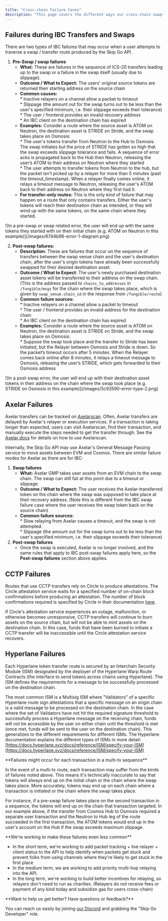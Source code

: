 ```yaml
---
title: "Cross-chain Failure Cases"
description: "This page covers the different ways our cross-chain swaps + transfers might fail to help identify failures and manage user expectations"
---
```


## Failures during IBC Transfers and Swaps

There are two types of IBC failures that may occur when a user attempts to traverse a swap / transfer route produced by the Skip Go API. 

1. **Pre-Swap / swap failures**  
   * **What:**  These are failures in the sequence of ICS-20 transfers leading up to the swap or a failure in the swap itself (usually due to slippage).  
   * **Outcome / What to Expect:**  The users' original source tokens are returned their starting address on the source chain  
   * **Common causes:**  
         * Inactive relayers on a channel allow a packet to timeout  
         * Slippage (the amount out for the swap turns out to be less than the user's specified minimum, i.e. their slippage exceeds their tolerance)  
         * The user / frontend provides an invalid recovery address  
         * An IBC client on the destination chain has expired  
   * **Examples:** Consider a route where the source asset is ATOM on Neutron, the destination asset is STRIDE on Stride, and the swap takes place on Osmosis:  
         * The user's tokens transfer from Neutron to the Hub to Osmosis. The swap initiates but the price of STRIDE has gotten so high that the swap exceeds slippage tolerance and fails. A sequence of error acks is propagated back to the Hub then Neutron, releasing the user’s ATOM to their address on Neutron where they started  
         * The user attempts to transfer tokens from Neutron to the hub, but the packet isn't picked up by a relayer for more than 5 minutes (past the timeout\_timestamp). When a relayer finally comes online, it relays a timeout message to Neutron, releasing the user's ATOM back to their address on Neutron where they first had it.  
   * **For transfer-only routes:** This is the only kind of failure that may happen on a route that only contains transfers. Either the user's tokens will reach their destination chain as intended, or they will wind up with the same tokens, on the same chain where they started.

<Frame caption="In a pre-swap or swap related error, the user will end up with the same tokens they started with on their initial chain (e.g. ATOM on Neutron in this example)">![In a pre-swap or swap related error, the user will end up with the same tokens they started with on their initial chain (e.g. ATOM on Neutron in this example)](/images/6744b96-error-1-diagram.png)</Frame>


2. **Post-swap failures:**  
   * **Description**: These are failures that occur on the sequence of transfers between the swap venue chain and the user's destination chain, after the user's origin tokens have already been successfully swapped for their desired destination asset.  
   * **Outcome / What to Expect**: The user's newly purchased destination asset tokens will be transferred to their address on the swap chain. (This is the address passed to `chains_to_addresses` in `/fungible/msgs` for the chain where the swap takes place, which is given by `swap_venue.chain_id` in the response from `/fungible/route`)  
   * **Common failure sources:**  
         * Inactive relayers on a channel allow a packet to timeout  
         * The user / frontend provides an invalid address for the destination chain  
         * An IBC client on the destination chain has expired  
   * **Examples:** Consider a route where the source asset is ATOM on Neutron, the destination asset is STRIDE on Stride, and the swap takes place on Osmosis:  
         * Suppose the swap took place and the transfer to Stride has been initiated, but the Relayer between Osmosis and Stride is down. So the packet’s timeout occurs after 5 minutes. When the Relayer comes back online after 8 minutes, it relays a timeout message to Osmosis, releasing the user’s STRIDE, which gets forwarded to their Osmosis address

<Frame caption="In a post-swap error, the user will end up with their destination asset tokens in their address on the chain where the swap took place (e.g. STRIDE on Osmosis in this example)">![In a post-swap error, the user will end up with their destination asset tokens in their address on the chain where the swap took place (e.g. STRIDE on Osmosis in this example)](/images/5c93590-error-type-2.png)</Frame>


## Axelar Failures

Axelar transfers can be tracked on [Axelarscan](https://axelarscan.io/). Often, Axelar transfers are delayed by Axelar's relayer or execution services. If a transaction is taking longer than expected, users can visit Axelarscan, find their transaction, and manually execute the steps needed to get the transfer through. See the [Axelar docs](https://docs.axelar.dev/dev/general-message-passing/recovery) for details on how to use Axelarscan.

Internally, the Skip Go API may use Axelar's General Message Passing service to move assets between EVM and Cosmos. There are similar failure modes for Axelar as there are for IBC:

1. **Swap failures**  
   * **What:**  Axelar GMP takes user assets from an EVM chain to the swap chain. The swap can still fail at this point due to a timeout or slippage.  
   * **Outcome / What to Expect:**  The user receives the Axelar-transferred token on the chain where the swap was supposed to take place at their recovery address. (Note this is different from the IBC swap failure case where the user receives the swap token back on the source chain)  
   * **Common failure sources:**  
         * Slow relaying from Axelar causes a timeout, and the swap is not attempted.  
         * Slippage (the amount out for the swap turns out to be less than the user's specified minimum, i.e. their slippage exceeds their tolerance)
2. **Post-swap failures**  
   * Once the swap is executed, Axelar is no longer involved, and the same rules that apply to IBC post-swap failures apply here, so the **Post-swap failures** section above applies.

## CCTP Failures

Routes that use CCTP transfers rely on Circle to produce attestations. The Circle attestation service waits for a specified number of on-chain block confirmations before producing an attestation. The number of block confirmations required is specified by Circle in their documentation [here](https://developers.circle.com/stablecoins/docs/required-block-confirmations).

If Circle's attestation service experiences an outage, malfunction, or otherwise becomes unresponsive, CCTP transfers will continue to burn assets on the source chain, but will not be able to mint assets on the destination chain. In this case, funds that have been burned to initiate a CCTP transfer will be inaccessible until the Circle attestation service recovers.

## Hyperlane Failures

Each Hyperlane token transfer route is secured by an Interchain Security Module (ISM) designated by the deployer of the Hyperlane Warp Route Contracts (the interface to send tokens across chains using Hyperlane). The ISM defines the requirements for a message to be successfully processed on the destination chain. 

The most common ISM is a Multisig ISM where "Validators" of a specific Hyperlane route sign attestations that a specific message on an origin chain is a valid message to be processed on the destination chain. In the case where the set of Validators have not hit the required signature threshold to successfully process a Hyperlane message on the receiving chain, funds will not be accessible by the user on either chain until the threshold is met (once met, funds will be sent to the user on the destination chain). This generalizes to the different requirements for different ISMs. The Hyperlane documentation explains the different types of ISMs in more detail: [https://docs.hyperlane.xyz/docs/reference/ISM/specify-your-ISM](https://docs.hyperlane.xyz/docs/reference/ISM/specify-your-ISM)


<Warning>
 **Failures might occur for each transaction in a multi-tx sequence**
 
 In the event of a multi-tx route, each transaction may suffer from the kinds of failures noted above. This means it's technically inaccurate to say that tokens will always end up on the initial chain or the chain where the swap takes place. More accurately, tokens may end up on each chain where a transaction is initiated or the chain where the swap takes place. 
 
 For instance, if a pre-swap failure takes place on the second transaction in a sequence, the tokens will end up on the chain that transaction targeted. In our example above, if the transfer from Cosmos Hub to Osmosis required a separate user transaction and the Neutron to Hub leg of the route succeeded in the first transaction, the ATOM tokens would end up in the user's account on the Hub if the swap exceeds maximum slippage.
</Warning>


<Check>
**We're working to make these failures even less common**
 
 * In the short term, we're working to add packet tracking + live relayer + client status to the API to help identify when packets get stuck and prevent folks from using channels where they're likely to get stuck in the first place
 * In the medium term, we are working to add priority multi-hop relaying into the API.
 * In the long term, we're working to build better incentives for relaying, so relayers don't need to run as charities. (Relayers do not receive fees or payment of any kind today and subsidize gas for users cross-chain)
</Check>


<Check>
 **Want to help us get better? Have questions or feedback?**
 
 You can reach us easily by joining [our Discord](https://skip.build/discord) and grabbing the "Skip Go Developer" role.
 </Check>